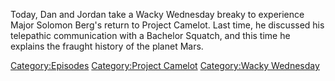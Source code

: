 {{DEFAULTSORT:
    #_EPISODE_0722:Space Capitalism Is Still Capitalism
}}{{Episode
    | title         = Space Capitalism Is Still Capitalism
    | caption       = [https://knowledgefight.libsyn.com/722-space-capitalism-is-still-capitalism Listen to this episode on Libsyn]
    | episodeNumber = 722
    | length        = 02:30:05
    | airDate       = September 7, 2022
    | episodeType   = [[:Category:Project Camelot|Project Camelot]], [[:Category:Wacky Wednesday|Wacky Wednesday]]
    | appearance    = [[Solomon Berg]]

    | previousEpisode = [[721: September 2, 2022]]
    | nextEpisode     = [[723: September 8, 2022]]
}}

{{Stub}}

Today, Dan and Jordan take a Wacky Wednesday breaky to experience Major Solomon Berg's return to Project Camelot.  Last time, he discussed his telepathic communication with a Bachelor Squatch, and this time he explains the fraught history of the planet Mars.

[[Category:Episodes]]
[[Category:Project Camelot]]
[[Category:Wacky Wednesday]]
